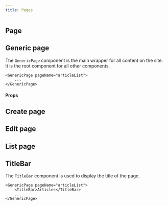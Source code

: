 ```yaml
---
title: Pages
---
```




## Page


## Generic page

The `GenericPage` component is the main wrapper for all content on the site. It is the root component for all other components.


```tsx
<GenericPage pageName="articleList">
    ...
</GenericPage>
```

#### Props

<PropsTable>
  <SharedProps.name required />
  <SharedProps.children required />
  <SharedProps.key />
</PropsTable>

## Create page
<CreatePage />

## Edit page

## List page

## TitleBar

The `TitleBar` component is used to display the title of the page.

```tsx
<GenericPage pageName="articleList">
    <TitleBar>Articles</TitleBar>
    ...
</GenericPage>
```
<PropsTable>
  <SharedProps.children required />
  <SharedProps.actions />
  <SharedProps.headingProps />
  <SharedProps.navigation />
  <SharedProps.key />
</PropsTable>
